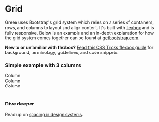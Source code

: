 
<Meta title="CSS/Grid" />

# Grid

Green uses Bootstrap's grid system which relies on a series of containers, rows, and columns to layout and align content. It's built with [flexbox](https://developer.mozilla.org/en-US/docs/Web/CSS/CSS_Flexible_Box_Layout/Basic_Concepts_of_Flexbox) and is fully responsive. Below is an example and an in-depth explanation for how the grid system comes together can be found at [getbootstrap.com](https://getbootstrap.com/docs/5.0/layout/grid/).

**New to or unfamiliar with flexbox?** [Read this CSS Tricks flexbox guide](https://css-tricks.com/snippets/css/a-guide-to-flexbox/#flexbox-background) for background, terminology, guidelines, and code snippets.

### Simple example with 3 columns

<Canvas>
  <div class="container">
    <div class="row">
      <div class="col-12 col-sm">Column</div>
      <div class="col-12 col-sm">Column</div>
      <div class="col-12 col-sm">Column</div>
    </div>
  </div>
</Canvas>

<br />
<h3>Dive deeper</h3>

Read up on [spacing in design systems](https://medium.com/eightshapes-llc/space-in-design-systems-188bcbae0d62).

